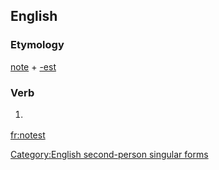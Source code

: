 ==English==

===Etymology===
[[note]] + [[-est]]

===Verb===
{{en-verb form}}

# {{context|archaic|lang=en}} {{form of|Second-person singular simple present form|note|lang=en}}

[[Category:English second-person singular forms]]

[[fr:notest]]